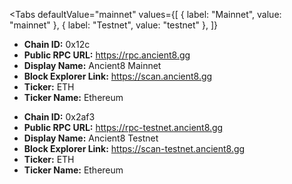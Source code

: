 
<Tabs
 defaultValue="mainnet"
  values={[
    { label: "Mainnet", value: "mainnet" },
    { label: "Testnet", value: "testnet" },
  ]}
>
<TabItem value="mainnet">

- **Chain ID:** 0x12c
- **Public RPC URL:** https://rpc.ancient8.gg
- **Display Name:** Ancient8 Mainnet
- **Block Explorer Link:** https://scan.ancient8.gg
- **Ticker:** ETH
- **Ticker Name:** Ethereum

</TabItem>

<TabItem value="testnet">

- **Chain ID:** 0x2af3
- **Public RPC URL:** https://rpc-testnet.ancient8.gg
- **Display Name:** Ancient8 Testnet
- **Block Explorer Link:** https://scan-testnet.ancient8.gg
- **Ticker:** ETH
- **Ticker Name:** Ethereum

</TabItem>
</Tabs>
